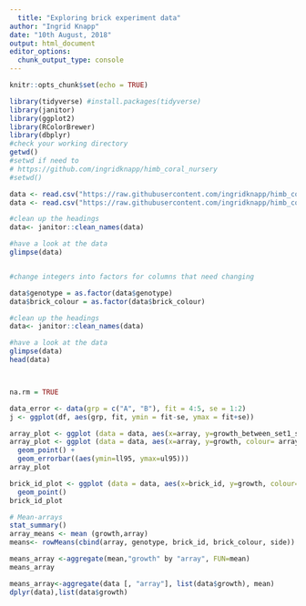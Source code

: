 ```yaml
---
  title: "Exploring brick experiment data"
author: "Ingrid Knapp"
date: "10th August, 2018"
output: html_document
editor_options: 
  chunk_output_type: console
---
```

  
```r
knitr::opts_chunk$set(echo = TRUE)

library(tidyverse) #install.packages(tidyverse)
library(janitor)
library(ggplot2)
library(RColorBrewer)
library(dbplyr)
#check your working directory
getwd()
#setwd if need to
# https://github.com/ingridknapp/himb_coral_nursery
#setwd()

```
  
  
```r

data <- read.csv("https://raw.githubusercontent.com/ingridknapp/himb_coral_nursery/master/R_Brick_array_data_2017-18_Montipora_v1.3.csv")
data <- read.csv("https://raw.githubusercontent.com/ingridknapp/himb_coral_nursery/master/R_Brick_array_data_2017-18_Montipora_v1.4.csv")

```
  
  
```r

#clean up the headings
data<- janitor::clean_names(data)

#have a look at the data
glimpse(data)


#change integers into factors for columns that need changing

data$genotype = as.factor(data$genotype)
data$brick_colour = as.factor(data$brick_colour)

#clean up the headings
data<- janitor::clean_names(data)

#have a look at the data
glimpse(data)
head(data)




```
  
```r
na.rm = TRUE

data_error <- data(grp = c("A", "B"), fit = 4:5, se = 1:2)
j <- ggplot(df, aes(grp, fit, ymin = fit-se, ymax = fit+se))

array_plot <- ggplot (data = data, aes(x=array, y=growth_between_set1_set2_area_cm2, colour= array))+
array_plot <- ggplot (data = data, aes(x=array, y=growth, colour= array))+
  geom_point() +
  geom_errorbar((aes(ymin=ll95, ymax=ul95)))
array_plot

brick_id_plot <- ggplot (data = data, aes(x=brick_id, y=growth, colour= array))+
  geom_point()
brick_id_plot

# Mean-arrays
stat_summary()
array_means <- mean (growth,array)
means<- rowMeans(cbind(array, genotype, brick_id, brick_colour, side))

means_array <-aggregate(mean,"growth" by "array", FUN=mean)
means_array

means_array<-aggregate(data [, "array"], list(data$growth), mean)
dplyr(data),list(data$growth)
```
  
  